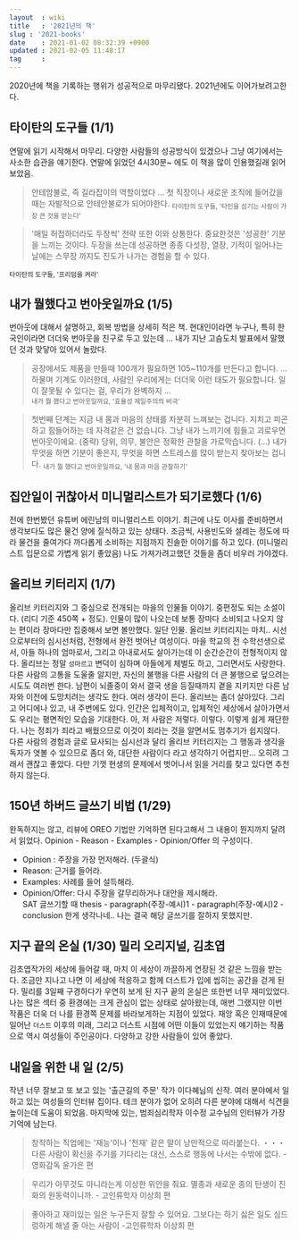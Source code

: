 ```yaml
---
layout  : wiki
title   : '2021년의 책' 
slug : '2021-books'
date    : 2021-01-02 08:32:39 +0900
updated : 2021-02-05 11:48:17
tag     : 
---
```


2020년에 책을 기록하는 행위가 성공적으로 마무리됐다. 2021년에도 이어가보려고한다. 

## 타이탄의 도구들 (1/1) 
연말에 읽기 시작해서 마무리. 다양한 사람들의 성공방식이 있겠으나 그냥 여기에서는 사소한 습관을 얘기한다. 연말에 읽었던 4시30분~ 에도 이 책을 많이 인용했길래 읽어보았음. 

> 안테암불로, 즉 길라잡이의 역할이었다 ... 첫 직장이나 새로운 조직에 들어갔을 때는 자발적으로 안테안불로가 되어야한다.
<sub> 타이탄의 도구들, '타인을 섬기는 사람이 가장 큰 것을 얻는다' </sub>

> '매일 허접하더라도 두장씩' 전략 또한 이와 상통한다. 중요한것은 '성공한' 기분을 느끼는 것이다. 두장을 쓰는데 성공하면 종종 다섯장, 열장, 기적이 일어나는 날에는 스무장 까지도 진도가 나가는 경험을 할 수 있다.

<sub> 타이탄의 도구들, '프리덤을 켜라' </sub>

## 내가 뭘했다고 번아웃일까요 (1/5)
번아웃에 대해서 설명하고, 회복 방법을 상세히 적은 책. 현대인이라면 누구나, 특히 한국인이라면 더더욱 번아웃을 친구로 두고 있는데 ... 내가 지난 고슴도치 발표에서 말했던 것과 맞닿아 있어서 놀랐다. 

> 공장에서도 제품을 만들때 100개가 필요하면 105~110개를 만든다고 합니다. ... 하물며 기계도 이러한데, 사람인 우리에게는 더더욱 이런 태도가 필요합니다. 일이 잘못될 수 있다는 걸, 우리가 완벽하지 ...  
<sub> 내가 뭘 했다고 번아웃일까요, '효율성 제일주의의 비극' </sub> 

> 첫번째 단계는 지금 내 몸과 마음의 상태를 차분히 느껴보는 겁니다. 지치고 피곤하고 힘들어하는 데 자격같은 건 없습니다. 그냥 내가 느끼기에 힘들고 괴로우면 번아웃이에요. (중략) 당위, 의무, 불안은 정확한 관찰을 가로막습니다. (...) 내가 무엇을 하면 기분이 좋은지, 무엇을 하면 스트레스를 많이 받는지 찾아보는 겁니다. 
<sub> 내가 뭘 했다고 번아웃일까요, '내 몸과 마음 관찰하기' </sub>


## 집안일이 귀찮아서 미니멀리스트가 되기로했다 (1/6) 
전에 한번봤던 유튜버 에린남의 미니멀리스트 이야기. 최근에 나도 이사를 준비하면서 생각보다도 많은 물건 양에 질식하고 있는 상태다. 조금씩, 사용빈도와 설레는 정도에 따라 물건을 줄여가다 까다롭게 소비하는 지점까지 진솔한 이야기를 하고 있다. (미니멀리스트 입문으로 가볍게 읽기 좋았음) 나도 가져가려고했던 것들을 좀더 비우러 가야겠다. 

## 올리브 키터리지 (1/7) 
올리브 키터리지와 그 중심으로 전개되는 마을의 인물들 이야기. 중편정도 되는 소설이다. (리디 기준 450쪽 + 정도). 인물이 많이 나오는데 보통 장마다 소비되고 나오지 않는 편이라 장마다만 집중해서 보면 볼만했다. 일단 인물. 올리브 키터리지는 마치.. 시선으로부터의 심시선처럼, 전형에서 완전 벗어난 여성이다. 마을 학교의 전 수학선생으로서, 아들 하나의 엄마로서, 그리고 아내로서도 살아가는데 이 순간순간이 전형적이지 않다. 올리브는 정말 `성마르고` 변덕이 심하며 아들에게 체벌도 하고, 그러면서도 사랑한다. 다른 사람의 고통을 도울줄 알지만, 자신의 불행을 다른 사람의 더 큰 불행으로 덮으려는 시도도 여러번 한다. 남편이 뇌졸중이 와서 결국 생을 등질때까지 곁을 지키지만 다른 남자와 이전에 도망치려는 생각도 한다. 여러 생각이 든다. 
올리브는 좀더 살아있다. 그리고 어디에나 있고, 내 주변에도 있다. 인간은 입체적이고, 입체적인 세상에서 살아가면서도 우리는 평면적인 모습을 기대한다. 아, 저 사람은 저렇다. 이렇다. 이렇게 쉽게 재단한다. 나는 정죄가 죄라고 배웠으므로 이것이 죄라는 것을 알면서도 멈추기가 쉽지않다.  
다른 사람의 경험과 글로 묘사되는 심시선과 달리 올리브 키터리지는 그 행동과 생각을 독자가 엿볼 수 있으므로 좀더 와, 대단한 사람이다 라고 생각하기 어렵지만... 오히려 그래서 괜찮고 좋았다. 다만 기껏 현생의 문제에서 벗어나서 읽을 거리를 찾고 있다면 추천하지 않는다.

## 150년 하버드 글쓰기 비법 (1/29)
완독하지는 않고, 리뷰에 OREO 기법만 기억하면 된다고해서 그 내용이 뭔지까지 달려서 읽었다. Opinion - Reason - Examples - Opinion/Offer 의 구성이다. 
- Opinion : 주장을 가장 먼저해라. (두괄식)
- Reason: 근거를 들어라. 
- Examples: 사례를 들어 설득해라. 
- Opinion/Offer: 다시 주장을 갈무리하거나 대안을 제시해라.  
SAT 글쓰기할 때 thesis - paragraph(주장-예시)1 - paragraph(주장-예시)2 - conclusion 한게 생각나네.. 나는 결국 해당 글쓰기를 잘하지 못했지만.

## 지구 끝의 온실 (1/30) 밀리 오리지널, 김초엽
김초엽작가의 세상에 들어갈 때, 마치 이 세상이 까끌하게 연장된 것 같은 느낌을 받는다. 조금만 지나고 나면 이 세상에 적응하고 함께 더스트가 입에 씹히는 공간을 걷게 된다. 밀리를 3일째 구경하다가 우연히 보게 된 지구 끝의 온실은 또한번 너무 재미있었다. 나는 많은 섹터 중 환경에는 크게 관심이 없는 상태로 살아왔는데, 매번 그랬지만 이번 작품은 더욱 더 나를 환경쪽 문제를 바라보게하는 지점이 있었다. 재앙 혹은 인재때문에 일어난 `더스트` 이후의 미래, 그리고 더스트 시점에 어떤 이들이 있었는지 얘기하는 작품으로 역시 여성들이 주인공이다. 다양하고 강한 사람들이 있어 좋았다. 

## 내일을 위한 내 일 (2/5) 
작년 너무 잘보고 또 보고 있는 '출근길의 주문' 작가 이다혜님의 신작. 여러 분야에서 일하고 있는 여성들의 인터뷰 집이다. 테크 분야가 없어 오히려 다른 분야에 대해서 식견을 높이는데 도움이 되었음. 마지막에 있는, 범죄심리학자 이수정 교수님의 인터뷰가 가장 기억에 남는다. 

> 창작하는 직업에는 '재능'이나 '천재' 같은 말이 낭만적으로 따라붙는다. ・・・다른 사람이 확신을 주기를 기다리는 대신, 스스로 행동에 나서는 수밖에 없다.  - 영화감독 윤가은 편 

> 우리가 아무것도 아니라는게 이상한 위안을 줘요. 멸종과 새로운 종의 탄생이 진화의 원동력이니까. - 고인류학자 이상희 편 

> 좋아하고 재미있는 일은 누구든지 잘할 수 있어요. 그보다는 하기 싫은 일도 심드렁하게 해낼 줄 아는 사람이 -고인류학자 이상희 편 

